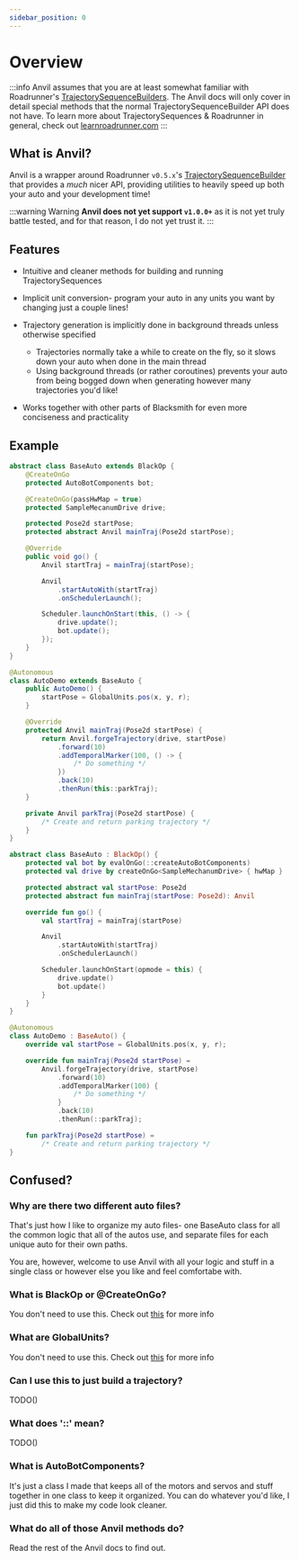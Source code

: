 ```yaml
---
sidebar_position: 0
---
```



# Overview

:::info
Anvil assumes that you are at least somewhat familiar with Roadrunner's [TrajectorySequenceBuilders](https://learnroadrunner.com/trajectory-sequence.html).
The Anvil docs will only cover in detail special methods that the normal TrajectorySequenceBuilder API does not have.
To learn more about TrajectorySequences & Roadrunner in general, check out [learnroadrunner.com](https://learnroadrunner.com)
:::

## What is Anvil?

Anvil is a wrapper around Roadrunner `v0.5.x`'s [TrajectorySequenceBuilder](https://learnroadrunner.com/trajectory-sequence.html)
that provides a *much* nicer API, providing utilities to heavily speed up both your auto and your development time!

:::warning Warning
**Anvil does not yet support `v1.0.0+`** as it is not yet truly battle tested, and for that reason, I do not yet trust it.
:::

## Features

 - Intuitive and cleaner methods for building and running TrajectorySequences

 - Implicit unit conversion- program your auto in any units you want by changing just a couple lines!

 - Trajectory generation is implicitly done in background threads unless otherwise specified
   - Trajectories normally take a while to create on the fly, so it slows down your auto when done in the main thread
   - Using background threads (or rather coroutines) prevents your auto from being bogged down when generating however
     many trajectories you'd like!

 - Works together with other parts of Blacksmith for even more conciseness and practicality

## Example

<Tabs groupId="programming-language">
<TabItem value="java" label="Java">

  ```java title="BaseAuto.java"
  abstract class BaseAuto extends BlackOp {
      @CreateOnGo
      protected AutoBotComponents bot;

      @CreateOnGo(passHwMap = true)
      protected SampleMecanumDrive drive;

      protected Pose2d startPose;
      protected abstract Anvil mainTraj(Pose2d startPose);

      @Override
      public void go() {
          Anvil startTraj = mainTraj(startPose);

          Anvil
              .startAutoWith(startTraj)
              .onSchedulerLaunch();

          Scheduler.launchOnStart(this, () -> {
              drive.update();
              bot.update();
          });
      }
  }
  ```

  ```java title="AutoDemo.java"
  @Autonomous
  class AutoDemo extends BaseAuto {
      public AutoDemo() {
          startPose = GlobalUnits.pos(x, y, r);
      }

      @Override
      protected Anvil mainTraj(Pose2d startPose) {
          return Anvil.forgeTrajectory(drive, startPose)
              .forward(10)
              .addTemporalMarker(100, () -> {
                  /* Do something */
              })
              .back(10)
              .thenRun(this::parkTraj);
      }

      private Anvil parkTraj(Pose2d startPose) {
          /* Create and return parking trajectory */
      }
  }
  ```

</TabItem>
<TabItem value="kt" label="Kotlin">

  ```kotlin title="BaseAuto.kt"
  abstract class BaseAuto : BlackOp() {
      protected val bot by evalOnGo(::createAutoBotComponents)
      protected val drive by createOnGo<SampleMechanumDrive> { hwMap }

      protected abstract val startPose: Pose2d
      protected abstract fun mainTraj(startPose: Pose2d): Anvil

      override fun go() {
          val startTraj = mainTraj(startPose)

          Anvil
              .startAutoWith(startTraj)
              .onSchedulerLaunch()

          Scheduler.launchOnStart(opmode = this) {
              drive.update()
              bot.update()
          }
      }
  }
  ```

  ```kotlin title="AutoDemo.kt"
  @Autonomous
  class AutoDemo : BaseAuto() {
      override val startPose = GlobalUnits.pos(x, y, r);

      override fun mainTraj(Pose2d startPose) =
          Anvil.forgeTrajectory(drive, startPose)
              .forward(10)
              .addTemporalMarker(100) {
                  /* Do something */
              }
              .back(10)
              .thenRun(::parkTraj);

      fun parkTraj(Pose2d startPose) =
          /* Create and return parking trajectory */
  }
  ```

</TabItem>
</Tabs>

## Confused?

### Why are there two different auto files?

That's just how I like to organize my auto files- one BaseAuto class for all the common logic
that all of the autos use, and separate files for each unique auto for their own paths.

You are, however, welcome to use Anvil with all your logic and stuff in a single class or however
else you like and feel comfortabe with.

### What is BlackOp or @CreateOnGo?

You don't need to use this.
Check out [this](../black-op/overview) for more info

### What are GlobalUnits?

You don't need to use this.
Check out [this](../util/global-units) for more info

### Can I use this to just build a trajectory?

TODO()


### What does '::' mean?

TODO()

### What is AutoBotComponents?

It's just a class I made that keeps all of the motors and servos and stuff together in one class
to keep it organized. You can do whatever you'd like, I just did this to make my code look cleaner.

### What do all of those Anvil methods do?

Read the rest of the Anvil docs to find out.

